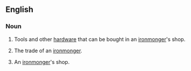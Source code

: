 ==English==

===Noun===
{{en-noun|~|ironmongeries}}

# {{lb|en|dated|British|uncountable}} Tools and other [[hardware]] that can be bought in an [[ironmonger]]'s shop.
# {{lb|en|British|uncountable}} The trade of an [[ironmonger]].
# {{lb|en|British|countable}} An [[ironmonger]]'s shop.